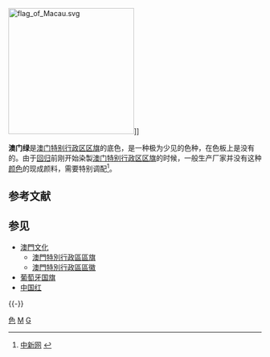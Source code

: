 {{Infobox color
|title = 澳门绿
|textcolor = #ffffff
|mod = hex
|00785D
}}
[[File:flag_of_Macau.svg|250px]]]]

'''澳门绿'''是[[澳门特别行政区区旗|澳门特别行政区区旗]]的底色，是一种极为少见的色种，在色板上是没有的。由于[[澳门政权移交|回归]]前刚开始染製[[澳门特别行政区区旗|澳门特别行政区区旗]]的时候，一般生产厂家并没有这种[[颜色|颜色]]的现成颜料，需要特别调配<ref>[http://news.chinanews.com.cn/shidian/9912/1_copy(23).html 中新网] {{webarchive|url=https://web.archive.org/web/20050824075847/http://news.chinanews.com.cn/shidian/9912/1_copy(23).html |date=2005-08-24 }}</ref>。

== 参考文献 ==
{{Reflist}}

== 参见 ==
{{Portal box|中华人民共和国|澳门|纹章及旗帜|设计}}
* [[澳門文化|澳門文化]]
** [[澳門特別行政區區旗|澳門特別行政區區旗]]
** [[澳門特別行政區區徽|澳門特別行政區區徽]]
* [[葡萄牙国旗|葡萄牙国旗]]
* [[中国红|中国红]]

{{-}}
{{澳門代表物}}
{{Shades_of_Green}}

[[Category:澳門特別行政區代表物|色]]
[[Category:绿色系|M]]
[[Category:颜色|G]]

{{色彩小作品}}